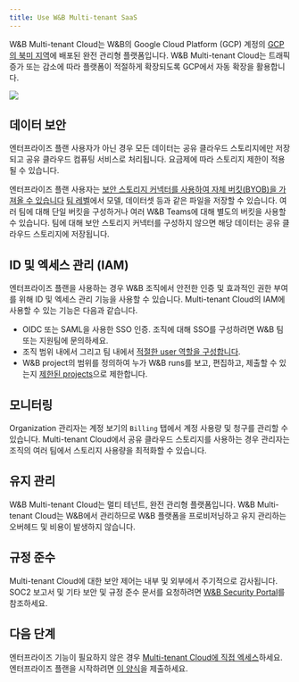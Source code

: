 ```yaml
---
title: Use W&B Multi-tenant SaaS
---
```


W&B Multi-tenant Cloud는 W&B의 Google Cloud Platform (GCP) 계정의 [GCP의 북미 지역](https://cloud.google.com/compute/docs/regions-zones)에 배포된 완전 관리형 플랫폼입니다. W&B Multi-tenant Cloud는 트래픽 증가 또는 감소에 따라 플랫폼이 적절하게 확장되도록 GCP에서 자동 확장을 활용합니다.

<Frame>
    <img src="/images/hosting/multi_tenant_cloud_arch.png"  />
</Frame>

## 데이터 보안

엔터프라이즈 플랜 사용자가 아닌 경우 모든 데이터는 공유 클라우드 스토리지에만 저장되고 공유 클라우드 컴퓨팅 서비스로 처리됩니다. 요금제에 따라 스토리지 제한이 적용될 수 있습니다.

엔터프라이즈 플랜 사용자는 [보안 스토리지 커넥터를 사용하여 자체 버킷(BYOB)을 가져올 수 있습니다](/ko/platform/hosting/data-security/secure-storage-connector) [팀 레벨](/ko/platform/hosting/data-security/secure-storage-connector#configuration-options)에서 모델, 데이터셋 등과 같은 파일을 저장할 수 있습니다. 여러 팀에 대해 단일 버킷을 구성하거나 여러 W&B Teams에 대해 별도의 버킷을 사용할 수 있습니다. 팀에 대해 보안 스토리지 커넥터를 구성하지 않으면 해당 데이터는 공유 클라우드 스토리지에 저장됩니다.

## ID 및 엑세스 관리 (IAM)
엔터프라이즈 플랜을 사용하는 경우 W&B 조직에서 안전한 인증 및 효과적인 권한 부여를 위해 ID 및 엑세스 관리 기능을 사용할 수 있습니다. Multi-tenant Cloud의 IAM에 사용할 수 있는 기능은 다음과 같습니다.

* OIDC 또는 SAML을 사용한 SSO 인증. 조직에 대해 SSO를 구성하려면 W&B 팀 또는 지원팀에 문의하세요.
* 조직 범위 내에서 그리고 팀 내에서 [적절한 user 역할을 구성합니다](/ko/platform/hosting/iam/access-management/manage-organization#assign-or-update-a-users-role).
* W&B project의 범위를 정의하여 누가 W&B runs를 보고, 편집하고, 제출할 수 있는지 [제한된 projects](/ko/platform/hosting/iam/access-management/restricted-projects)으로 제한합니다.

## 모니터링
Organization 관리자는 계정 보기의 `Billing` 탭에서 계정 사용량 및 청구를 관리할 수 있습니다. Multi-tenant Cloud에서 공유 클라우드 스토리지를 사용하는 경우 관리자는 조직의 여러 팀에서 스토리지 사용량을 최적화할 수 있습니다.

## 유지 관리
W&B Multi-tenant Cloud는 멀티 테넌트, 완전 관리형 플랫폼입니다. W&B Multi-tenant Cloud는 W&B에서 관리하므로 W&B 플랫폼을 프로비저닝하고 유지 관리하는 오버헤드 및 비용이 발생하지 않습니다.

## 규정 준수
Multi-tenant Cloud에 대한 보안 제어는 내부 및 외부에서 주기적으로 감사됩니다. SOC2 보고서 및 기타 보안 및 규정 준수 문서를 요청하려면 [W&B Security Portal](https://security.wandb.ai/)를 참조하세요.

## 다음 단계
엔터프라이즈 기능이 필요하지 않은 경우 [Multi-tenant Cloud에 직접 엑세스](https://wandb.ai)하세요. 엔터프라이즈 플랜을 시작하려면 [이 양식](https://wandb.ai/site/for-enterprise/multi-tenant-saas-trial)을 제출하세요.
